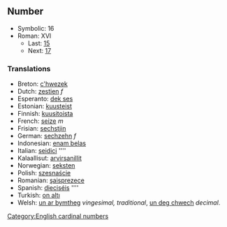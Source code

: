 ==Number==

*Symbolic: 16
*Roman: XVI
**Last: [[fifteen|15]]
**Next: [[seventeen|17]]

===Translations===

*Breton: [[c'hwezek]]
*Dutch: [[zestien]] ''f''
*Esperanto: [[dek ses]]
*Estonian: [[kuusteist]]
*Finnish: [[kuusitoista]]
*French: [[seize]] ''m''
*Frisian: [[sechstjin]]
*German: [[sechzehn]] ''f''
*Indonesian: [[enam belas]]
*Italian: [[seidici]] ''''
*Kalaallisut: [[arvirsanillit]]
*Norwegian: [[seksten]]
*Polish: [[szesnaście]]
*Romanian: [[şaisprezece]]
*Spanish: [[dieciséis]] ''''
*Turkish: [[on altı]]
*Welsh: [[un ar bymtheg]] ''vingesimal, traditional'', [[un deg chwech]] ''decimal''.

[[Category:English cardinal numbers]]